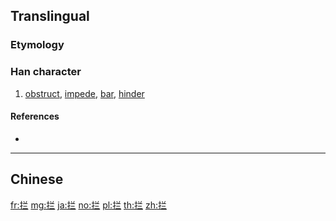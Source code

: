 {{character info/new}}
{{also|攔}}
==Translingual==

===Etymology===
{{Han simp|攔|f=闌|t=兰}}

===Han character===
{{Han char|rn=64|rad=手|as=05|sn=8|four=|canj=QTMM|ids=⿰扌兰}}

# [[obstruct]], [[impede]], [[bar]], [[hinder]]

====References====
* {{Han ref|kx=0427.161|hdz=31858.010|uh=62E6|ud=25318}}

----

==Chinese==
{{zh-see|攔}}

[[fr:拦]]
[[mg:拦]]
[[ja:拦]]
[[no:拦]]
[[pl:拦]]
[[th:拦]]
[[zh:拦]]
